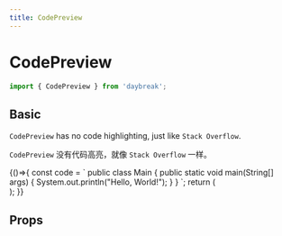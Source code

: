 ```yaml
---
title: CodePreview
---
```



# CodePreview

```javascript
import { CodePreview } from 'daybreak';
```

## Basic

`CodePreview` has no code highlighting, just like `Stack Overflow`.

`CodePreview` 没有代码高亮，就像 `Stack Overflow` 一样。

<Playground>
  {()=>{
    const code = `
public class Main {
    public static void main(String[] args) {
    System.out.println("Hello, World!");
  }
}
    `;
    return (
      <div>
        <CodePreview code={code.trim()} />
      </div>
    );
  }}
</Playground>

## Props

<Props of={CodePreview} />
